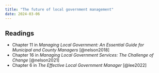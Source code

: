 ```yaml
---
title: "The future of local government management"
date: 2024-03-06
---
```


## Readings

-   Chapter 11 in *Managing Local Government: An Essential Guide for Municipal and County Managers* [@nelson2018]
-   Chapter 16 in *Managing Local Government Services: The Challenge of Change* [@nelson2021]
-   Chapter 6 in *The Effective Local Government Manager* [@lee2022]